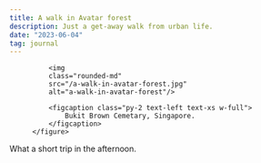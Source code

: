 ```yaml
---
title: A walk in Avatar forest
description: Just a get-away walk from urban life.
date: "2023-06-04"
tag: journal
---
```



<div class="md:container md:mx-auto box-border p-8 border-0 bg-transparent dark:bg-transparent">
    <figure class="rounded-md shadow-2xl bg-transparent dark:bg-transparent">

        <img 
        class="rounded-md" 
        src="/a-walk-in-avatar-forest.jpg" 
        alt="a-walk-in-avatar-forest"/>

        <figcaption class="py-2 text-left text-xs w-full">
            Bukit Brown Cemetary, Singapore.
        </figcaption>
    </figure>    
</div>

What a short trip in the afternoon.